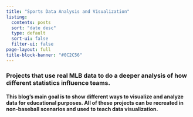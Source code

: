 ```yaml
---
title: "Sports Data Analysis and Visualization"
listing:
  contents: posts
  sort: "date desc"
  type: default
  sort-ui: false
  filter-ui: false
page-layout: full
title-block-banner: "#0C2C56"
---
```


### Projects that use real MLB data to do a deeper analysis of how different statistics influence teams.

#### This blog's main goal is to show different ways to visualize and analyze data for educational purposes. All of these projects can be recreated in non-baseball scenarios and used to teach data visualization.

# 
